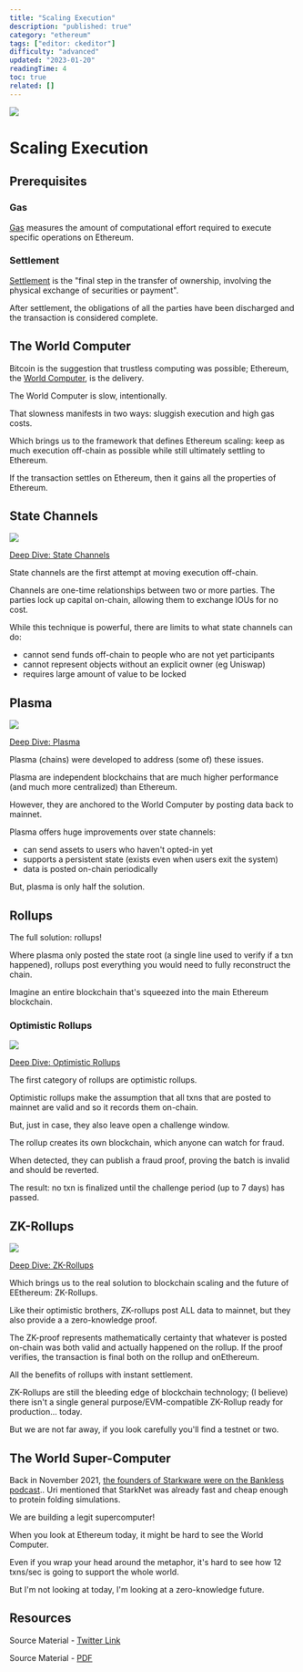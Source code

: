 ```yaml
---
title: "Scaling Execution"
description: "published: true"
category: "ethereum"
tags: ["editor: ckeditor"]
difficulty: "advanced"
updated: "2023-01-20"
readingTime: 4
toc: true
related: []
---
```


![](/images/scaling-execution.jpeg)

# Scaling Execution

## Prerequisites

### Gas

[Gas](/concepts/gas) measures the amount of computational effort required to execute specific operations on Ethereum.

### Settlement

[Settlement](https://inevitableeth.com/home/concepts/settlement) is the "final step in the transfer of ownership, involving the physical exchange of securities or payment". 

After settlement, the obligations of all the parties have been discharged and the transaction is considered complete. 

## The World Computer

Bitcoin is the suggestion that trustless computing was possible; Ethereum, the [World Computer](/ethereum/world-computer), is the delivery.

The World Computer is slow, intentionally. 

That slowness manifests in two ways: sluggish execution and high gas costs.

Which brings us to the framework that defines Ethereum scaling: keep as much execution off-chain as possible while still ultimately settling to Ethereum.

If the transaction settles on Ethereum, then it gains all the properties of Ethereum.

## State Channels

![](/images/state-channels-1.jpeg)

[Deep Dive: State Channels](/ethereum/upgrades/scaling/execution/state-channel)

State channels are the first attempt at moving execution off-chain. 

Channels are one-time relationships between two or more parties. The parties lock up capital on-chain, allowing them to exchange IOUs for no cost.

While this technique is powerful, there are limits to what state channels can do:

*   cannot send funds off-chain to people who are not yet participants
*   cannot represent objects without an explicit owner (eg Uniswap)
*   requires large amount of value to be locked

## Plasma

![](/images/plasma-1.jpeg)

[Deep Dive: Plasma](/ethereum/upgrades/scaling/execution/plasma)

Plasma (chains) were developed to address (some of) these issues.

Plasma are independent blockchains that are much higher performance (and much more centralized) than Ethereum. 

However, they are anchored to the World Computer by posting data back to mainnet.

Plasma offers huge improvements over state channels: 

*   can send assets to users who haven't opted-in yet
*   supports a persistent state (exists even when users exit the system)
*   data is posted on-chain periodically

But, plasma is only half the solution.

## Rollups

The full solution: rollups!

Where plasma only posted the state root (a single line used to verify if a txn happened), rollups post everything you would need to fully reconstruct the chain.

Imagine an entire blockchain that's squeezed into the main Ethereum blockchain.

### Optimistic Rollups

![](/images/optimistic-rollup-1.jpeg)

[Deep Dive: Optimistic Rollups](/ethereum/upgrades/scaling/execution/optimistic-rollup)

The first category of rollups are optimistic rollups. 

Optimistic rollups make the assumption that all txns that are posted to mainnet are valid and so it records them on-chain.

But, just in case, they also leave open a challenge window.

The rollup creates its own blockchain, which anyone can watch for fraud. 

When detected, they can publish a fraud proof, proving the batch is invalid and should be reverted. 

The result: no txn is finalized until the challenge period (up to 7 days) has passed.

## ZK-Rollups

![](/images/zk-rollup-1.jpeg)

[Deep Dive: ZK-Rollups](/ethereum/upgrades/scaling/execution/zk-rollup)

Which brings us to the real solution to blockchain scaling and the future of EEthereum: ZK-Rollups.

Like their optimistic brothers, ZK-rollups post ALL data to mainnet, but they also provide a a zero-knowledge proof.

The ZK-proof represents mathematically certainty that whatever is posted on-chain was both valid and actually happened on the rollup. If the proof verifies, the transaction is final both on the rollup and onEthereum.

All the benefits of rollups with instant settlement.

ZK-Rollups are still the bleeding edge of blockchain technology; (I believe) there isn't a single general purpose/EVM-compatible ZK-Rollup ready for production... today. 

But we are not far away, if you look carefully you'll find a testnet or two.

## The World Super-Computer

Back in November 2021, [the founders of Starkware were on the Bankless podcast](https://www.youtube.com/watch?v=7Kq3YWsysc0).. Uri mentioned that StarkNet was already fast and cheap enough to protein folding simulations.

We are building a legit supercomputer!

When you look at Ethereum today, it might be hard to see the World Computer. 

Even if you wrap your head around the metaphor, it's hard to see how 12 txns/sec is going to support the whole world.

But I'm not looking at today, I'm looking at a zero-knowledge future.

## Resources

Source Material - [Twitter Link](https://twitter.com/logarithmicrex/status/1569461980821606403)

Source Material - [PDF](/twitter-pdf-2022-09-12_scaling_execution.pdf)
